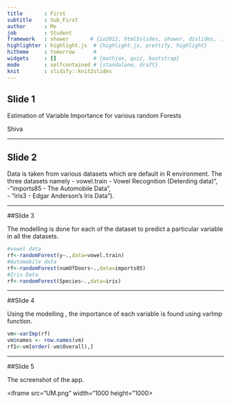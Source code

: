 ```yaml
---
title       : First
subtitle    : Sub_First
author      : Me
job         : Student
framework   : shower       # {io2012, html5slides, shower, dzslides, ...}
highlighter : highlight.js  # {highlight.js, prettify, highlight}
hitheme     : tomorrow      # 
widgets     : []            # {mathjax, quiz, bootstrap}
mode        : selfcontained # {standalone, draft}
knit        : slidify::knit2slides
---
```

## Slide 1

Estimation of Variable Importance for various random Forests 


Shiva

--- 

## Slide 2

Data is taken from various datasets which are default in R environment. The three datasets namely 
- vowel.train - Vowel Recognition (Deterding data)",   
- "imports85 - The Automobile Data",                    
- "iris3 - Edgar Anderson's Iris Data").

---

##Slide 3

The modelling is done for each of the dataset to predict a particular variable in all the datasets.

```r
#vowel data
rf<-randomForest(y~.,data=vowel.train)
#Automobile data
rf<-randomForest(numOfDoors~.,data=imports85)
#Iris Data
rf<-randomForest(Species~.,data=iris)
```

---

##Slide 4

Using the modelling , the importance of each variable is found using varImp function.

```r
vm<-varImp(rf)                        
vm$names <- row.names(vm)
rf1<-vm[order(-vm$Overall),]
```

---

##Slide 5

The screenshot of the app.

<iframe src="UM.png" width="1000 height="1000></iframe>